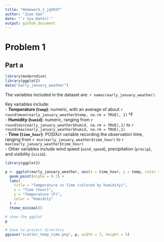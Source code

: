 ```yaml
---
title: "Homework_1_jg5037"
author: "Jian Gao"
date: "`r Sys.Date()`"
output: github_document
---
```

# Problem 1

## Part a
```r
library(moderndive)
library(ggplot2)
data("early_january_weather")

```

The variables included in the dataset are: `r names(early_january_weather)`.  

Key variables include:  
- **Temperature (`temp`)**: numeric, with an average of about `r round(mean(early_january_weather$temp, na.rm = TRUE), 1)` °F  
- **Humidity (`humid`)**: numeric, ranging from `r round(min(early_january_weather$humid, na.rm = TRUE),1)` to `r round(max(early_january_weather$humid, na.rm = TRUE),1)`  
- **Time (`time_hour`)**: POSIXct variable recording the observation time, ranging from `r min(early_january_weather$time_hour)` to `r max(early_january_weather$time_hour)`  
- Other variables include wind speed (`wind_speed`), precipitation (`precip`), and visibility (`visib`).  

```r
library(ggplot2)

p <- ggplot(early_january_weather, aes(x = time_hour, y = temp, color = humid)) +
  geom_point(alpha = 0.7) +
  labs(
    title = "Temperature vs Time (colored by humidity)",
    x = "Time (hour)",
    y = "Temperature (F)",
    color = "Humidity"
  ) +
  theme_minimal()

# show the ggplot
p

# Save to project directory
ggsave("scatter_temp_time.png", p, width = 7, height = 5)
```


